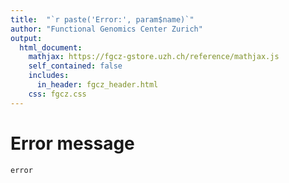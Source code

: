 ```yaml
---
title:  "`r paste('Error:', param$name)`"
author: "Functional Genomics Center Zurich"
output: 
  html_document:
    mathjax: https://fgcz-gstore.uzh.ch/reference/mathjax.js
    self_contained: false
    includes:
      in_header: fgcz_header.html
    css: fgcz.css
---
```


# Error message
```r
error
```